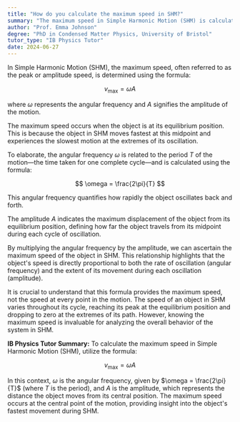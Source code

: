 ```yaml
---
title: "How do you calculate the maximum speed in SHM?"
summary: "The maximum speed in Simple Harmonic Motion (SHM) is calculated using the formula v_max = ωA, where ω is the angular frequency and A is the amplitude."
author: "Prof. Emma Johnson"
degree: "PhD in Condensed Matter Physics, University of Bristol"
tutor_type: "IB Physics Tutor"
date: 2024-06-27
---
```


In Simple Harmonic Motion (SHM), the maximum speed, often referred to as the peak or amplitude speed, is determined using the formula:

$$
v_{\text{max}} = \omega A
$$

where $\omega$ represents the angular frequency and $A$ signifies the amplitude of the motion.

The maximum speed occurs when the object is at its equilibrium position. This is because the object in SHM moves fastest at this midpoint and experiences the slowest motion at the extremes of its oscillation. 

To elaborate, the angular frequency $\omega$ is related to the period $T$ of the motion—the time taken for one complete cycle—and is calculated using the formula:

$$
\omega = \frac{2\pi}{T}
$$

This angular frequency quantifies how rapidly the object oscillates back and forth.

The amplitude $A$ indicates the maximum displacement of the object from its equilibrium position, defining how far the object travels from its midpoint during each cycle of oscillation.

By multiplying the angular frequency by the amplitude, we can ascertain the maximum speed of the object in SHM. This relationship highlights that the object's speed is directly proportional to both the rate of oscillation (angular frequency) and the extent of its movement during each oscillation (amplitude).

It is crucial to understand that this formula provides the maximum speed, not the speed at every point in the motion. The speed of an object in SHM varies throughout its cycle, reaching its peak at the equilibrium position and dropping to zero at the extremes of its path. However, knowing the maximum speed is invaluable for analyzing the overall behavior of the system in SHM.

**IB Physics Tutor Summary:** To calculate the maximum speed in Simple Harmonic Motion (SHM), utilize the formula:

$$
v_{\text{max}} = \omega A
$$

In this context, $\omega$ is the angular frequency, given by $\omega = \frac{2\pi}{T}$ (where $T$ is the period), and $A$ is the amplitude, which represents the distance the object moves from its central position. The maximum speed occurs at the central point of the motion, providing insight into the object's fastest movement during SHM.
    